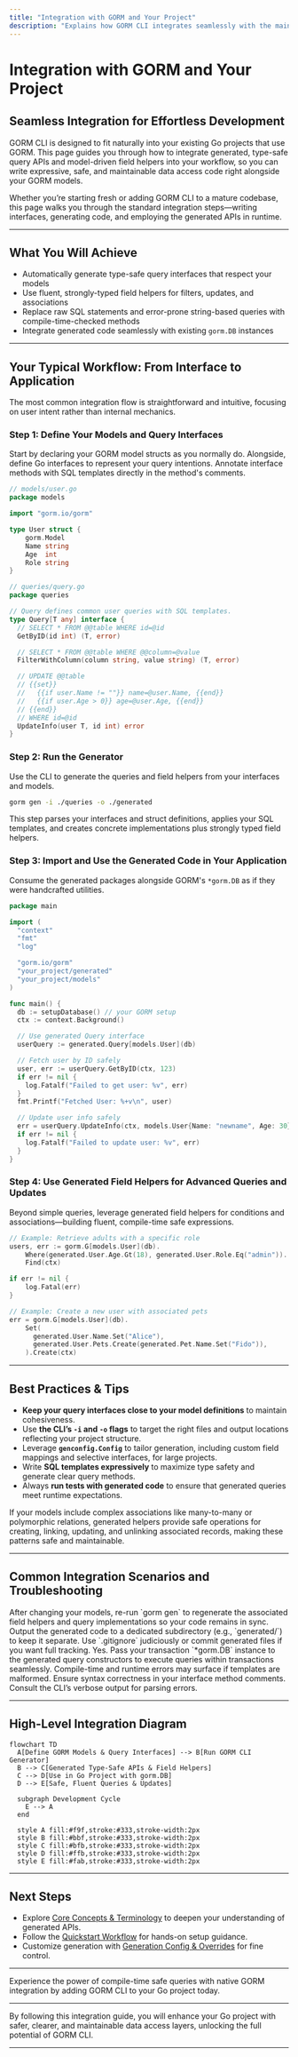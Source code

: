 ```yaml
---
title: "Integration with GORM and Your Project"
description: "Explains how GORM CLI integrates seamlessly with the main GORM library and existing Go projects. Describes the standard workflow—writing interfaces and models, generating code, and using the output in applications."
---
```


# Integration with GORM and Your Project

## Seamless Integration for Effortless Development

GORM CLI is designed to fit naturally into your existing Go projects that use GORM. This page guides you through how to integrate generated, type-safe query APIs and model-driven field helpers into your workflow, so you can write expressive, safe, and maintainable data access code right alongside your GORM models.

Whether you’re starting fresh or adding GORM CLI to a mature codebase, this page walks you through the standard integration steps—writing interfaces, generating code, and employing the generated APIs in runtime.

---

## What You Will Achieve

- Automatically generate type-safe query interfaces that respect your models
- Use fluent, strongly-typed field helpers for filters, updates, and associations
- Replace raw SQL statements and error-prone string-based queries with compile-time-checked methods
- Integrate generated code seamlessly with existing `gorm.DB` instances


---

## Your Typical Workflow: From Interface to Application

The most common integration flow is straightforward and intuitive, focusing on user intent rather than internal mechanics.

### Step 1: Define Your Models and Query Interfaces

Start by declaring your GORM model structs as you normally do. Alongside, define Go interfaces to represent your query intentions. Annotate interface methods with SQL templates directly in the method's comments.

```go
// models/user.go
package models

import "gorm.io/gorm"

type User struct {
    gorm.Model
    Name string
    Age  int
    Role string
}
```

```go
// queries/query.go
package queries

// Query defines common user queries with SQL templates.
type Query[T any] interface {
  // SELECT * FROM @@table WHERE id=@id
  GetByID(id int) (T, error)

  // SELECT * FROM @@table WHERE @@column=@value
  FilterWithColumn(column string, value string) (T, error)

  // UPDATE @@table
  // {{set}}
  //   {{if user.Name != ""}} name=@user.Name, {{end}}
  //   {{if user.Age > 0}} age=@user.Age, {{end}}
  // {{end}}
  // WHERE id=@id
  UpdateInfo(user T, id int) error
}
```

### Step 2: Run the Generator

Use the CLI to generate the queries and field helpers from your interfaces and models.

```bash
gorm gen -i ./queries -o ./generated
```

This step parses your interfaces and struct definitions, applies your SQL templates, and creates concrete implementations plus strongly typed field helpers.

### Step 3: Import and Use the Generated Code in Your Application

Consume the generated packages alongside GORM's `*gorm.DB` as if they were handcrafted utilities.

```go
package main

import (
  "context"
  "fmt"
  "log"

  "gorm.io/gorm"
  "your_project/generated"
  "your_project/models"
)

func main() {
  db := setupDatabase() // your GORM setup
  ctx := context.Background()

  // Use generated Query interface
  userQuery := generated.Query[models.User](db)

  // Fetch user by ID safely
  user, err := userQuery.GetByID(ctx, 123)
  if err != nil {
    log.Fatalf("Failed to get user: %v", err)
  }
  fmt.Printf("Fetched User: %+v\n", user)

  // Update user info safely
  err = userQuery.UpdateInfo(ctx, models.User{Name: "newname", Age: 30}, 123)
  if err != nil {
    log.Fatalf("Failed to update user: %v", err)
  }
}
```

### Step 4: Use Generated Field Helpers for Advanced Queries and Updates

Beyond simple queries, leverage generated field helpers for conditions and associations—building fluent, compile-time safe expressions.

```go
// Example: Retrieve adults with a specific role
users, err := gorm.G[models.User](db).
    Where(generated.User.Age.Gt(18), generated.User.Role.Eq("admin")).
    Find(ctx)

if err != nil {
    log.Fatal(err)
}

// Example: Create a new user with associated pets
err = gorm.G[models.User](db).
    Set(
      generated.User.Name.Set("Alice"),
      generated.User.Pets.Create(generated.Pet.Name.Set("Fido")),
    ).Create(ctx)
```


---

## Best Practices & Tips

- **Keep your query interfaces close to your model definitions** to maintain cohesiveness.
- Use **the CLI’s `-i` and `-o` flags** to target the right files and output locations reflecting your project structure.
- Leverage **`genconfig.Config`** to tailor generation, including custom field mappings and selective interfaces, for large projects.
- Write **SQL templates expressively** to maximize type safety and generate clear query methods.
- Always **run tests with generated code** to ensure that generated queries meet runtime expectations.

<Note>
If your models include complex associations like many-to-many or polymorphic relations, generated helpers provide safe operations for creating, linking, updating, and unlinking associated records, making these patterns safe and maintainable.
</Note>

---

## Common Integration Scenarios and Troubleshooting

<AccordionGroup title="Common Questions and Solutions">
<Accordion title="What if I update my model structs?">
After changing your models, re-run `gorm gen` to regenerate the associated field helpers and query implementations so your code remains in sync.
</Accordion>
<Accordion title="How do I handle generated code conflicts or existing hand-written code?">
Output the generated code to a dedicated subdirectory (e.g., `generated/`) to keep it separate. Use `.gitignore` judiciously or commit generated files if you want full tracking.
</Accordion>
<Accordion title="Can I use the generated code with existing GORM transactions?">
Yes. Pass your transaction `*gorm.DB` instance to the generated query constructors to execute queries within transactions seamlessly.
</Accordion>
<Accordion title="What happens if templated SQL has errors?">
Compile-time and runtime errors may surface if templates are malformed. Ensure syntax correctness in your interface method comments. Consult the CLI’s verbose output for parsing errors.
</Accordion>
</AccordionGroup>

---

## High-Level Integration Diagram

```mermaid
flowchart TD
  A[Define GORM Models & Query Interfaces] --> B[Run GORM CLI Generator]
  B --> C[Generated Type-Safe APIs & Field Helpers]
  C --> D[Use in Go Project with gorm.DB]
  D --> E[Safe, Fluent Queries & Updates]

  subgraph Development Cycle
    E --> A
  end

  style A fill:#f9f,stroke:#333,stroke-width:2px
  style B fill:#bbf,stroke:#333,stroke-width:2px
  style C fill:#bfb,stroke:#333,stroke-width:2px
  style D fill:#ffb,stroke:#333,stroke-width:2px
  style E fill:#fab,stroke:#333,stroke-width:2px
```

---

## Next Steps

- Explore [Core Concepts & Terminology](/overview/core-concepts-and-architecture/core-concepts) to deepen your understanding of generated APIs.
- Follow the [Quickstart Workflow](/overview/feature-highlights-and-getting-started/quickstart) for hands-on setup guidance.
- Customize generation with [Generation Config & Overrides](/concepts/configuration-and-extensibility/generation-config-and-overrides) for fine control.


---

Experience the power of compile-time safe queries with native GORM integration by adding GORM CLI to your Go project today.

---

<Check>
By following this integration guide, you will enhance your Go project with safer, clearer, and maintainable data access layers, unlocking the full potential of GORM CLI.
</Check>

---
